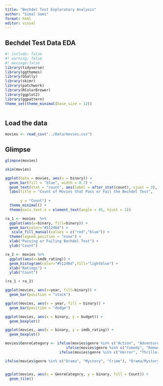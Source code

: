 ```yaml
---
title: "Bechdel Test Exploratory Analysis"
author: "Simal Sami"
format: html
editor: visual
---
```


## Bechdel Test Data EDA

```r
#! include: false 
#! warning: false
#! message:false
library(tidyverse)
library(ggthemes)
library(GGally) 
library(skimr) 
library(patchwork) 
library(RColorBrewer)
library(ggplot2)
library(ggpattern)
theme_set(theme_minimal(base_size = 12))
```

```         
```

## Load the data

```r
movies <- read_csv("../Data/movies.csv")

```

## Glimpse

```r
glimpse(movies)
```

```r
skim(movies)
```

```r


ggplot(data = movies, aes(x = binary)) +
  geom_bar(fill = "blue", width = 0.7) +
  geom_text(stat = "count", aes(label = after_stat(count), vjust = 3), size = 4) +
  labs(title = "Count of Movies that Pass or Fail the Bechdel Test",
      
       y = "Count") +
  theme_minimal() +
  theme(axis.text.x = element_text(angle = 45, hjust = 1)) 

```

```r

ra_1 <- movies  %>%
  ggplot(aes(x=binary, fill=binary)) + 
  geom_bar(color="#512d6d") + 
   scale_fill_manual(values = c("red","blue")) + 
  theme(legend.position = "none") +
  xlab("Passing or Failing Bechdel Test") + 
  ylab("Count")

ra_2 <- movies %>%
  ggplot(aes(x=imdb_rating)) + 
  geom_histogram(color="#512d6d",fill="lightblue") + 
  xlab("Ratings") + 
  ylab("Count")

(ra_1 + ra_2)
```

```r
ggplot(movies, aes(x=year, fill=binary)) +
  geom_bar(position = "stack")
```

```r
ggplot(movies, aes(x = year, fill = binary)) +
  geom_bar(position = "dodge")

```

```r
ggplot(movies, aes(x = binary, y = budget)) +
  geom_boxplot()
```

```r


ggplot(movies, aes(x = binary, y = imdb_rating)) +
  geom_boxplot()

```

```r




movies$GenreCategory <- ifelse(movies$genre %in% c("Action", "Adventure", "Sci-Fi"), "Action/Adventure/Sci-Fi",
                            ifelse(movies$genre %in% c("Comedy", "Romance"), "Comedy/Romance",
                         ifelse(movies$genre %in% c("Horror", "Thriller"), "Horror/Thriller",

ifelse(movies$genre %in% c("Drama", "Mystery", "Crime"), "Drama/Mystery/Crime", "Other"))))



```

```r

ggplot(movies, aes(x = GenreCategory, y = binary, fill = Count)) +
  geom_tile()
```
